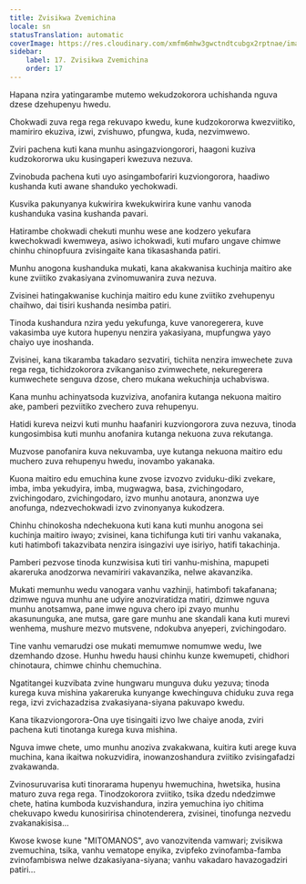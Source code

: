 ```yaml
---
title: Zvisikwa Zvemichina
locale: sn
statusTranslation: automatic
coverImage: https://res.cloudinary.com/xmfm6mhw3gwctndtcubgx2rptnae/image/upload/v1740468922/small_cover_tratado_de_psicologia_revolucionaria_a4c0dca4e0.webp
sidebar:
    label: 17. Zvisikwa Zvemichina
    order: 17
---
```

Hapana nzira yatingarambe mutemo wekudzokorora uchishanda nguva dzese dzehupenyu hwedu.

Chokwadi zuva rega rega rekuvapo kwedu, kune kudzokororwa kwezviitiko, mamiriro ekuziva, izwi, zvishuwo, pfungwa, kuda, nezvimwewo.

Zviri pachena kuti kana munhu asingazviongorori, haagoni kuziva kudzokororwa uku kusingaperi kwezuva nezuva.

Zvinobuda pachena kuti uyo asingambofariri kuzviongorora, haadiwo kushanda kuti awane shanduko yechokwadi.

Kusvika pakunyanya kukwirira kwekukwirira kune vanhu vanoda kushanduka vasina kushanda pavari.

Hatirambe chokwadi chekuti munhu wese ane kodzero yekufara kwechokwadi kwemweya, asiwo ichokwadi, kuti mufaro ungave chimwe chinhu chinopfuura zvisingaite kana tikasashanda patiri.

Munhu anogona kushanduka mukati, kana akakwanisa kuchinja maitiro ake kune zviitiko zvakasiyana zvinomuwanira zuva nezuva.

Zvisinei hatingakwanise kuchinja maitiro edu kune zviitiko zvehupenyu chaihwo, dai tisiri kushanda nesimba patiri.

Tinoda kushandura nzira yedu yekufunga, kuve vanoregerera, kuve vakasimba uye kutora hupenyu nenzira yakasiyana, mupfungwa yayo chaiyo uye inoshanda.

Zvisinei, kana tikaramba takadaro sezvatiri, tichiita nenzira imwechete zuva rega rega, tichidzokorora zvikanganiso zvimwechete, nekuregerera kumwechete senguva dzose, chero mukana wekuchinja uchabviswa.

Kana munhu achinyatsoda kuzviziva, anofanira kutanga nekuona maitiro ake, pamberi pezviitiko zvechero zuva rehupenyu.

Hatidi kureva neizvi kuti munhu haafaniri kuzviongorora zuva nezuva, tinoda kungosimbisa kuti munhu anofanira kutanga nekuona zuva rekutanga.

Muzvose panofanira kuva nekuvamba, uye kutanga nekuona maitiro edu muchero zuva rehupenyu hwedu, inovambo yakanaka.

Kuona maitiro edu emuchina kune zvose izvozvo zviduku-diki zvekare, imba, imba yekudyira, imba, mugwagwa, basa, zvichingodaro, zvichingodaro, zvichingodaro, izvo munhu anotaura, anonzwa uye anofunga, ndezvechokwadi izvo zvinonyanya kukodzera.

Chinhu chinokosha ndechekuona kuti kana kuti munhu anogona sei kuchinja maitiro iwayo; zvisinei, kana tichifunga kuti tiri vanhu vakanaka, kuti hatimbofi takazvibata nenzira isingazivi uye isiriyo, hatifi takachinja.

Pamberi pezvose tinoda kunzwisisa kuti tiri vanhu-mishina, mapupeti akareruka anodzorwa nevamiriri vakavanzika, neIwe akavanzika.

Mukati memunhu wedu vanogara vanhu vazhinji, hatimbofi takafanana; dzimwe nguva munhu ane udyire anozviratidza matiri, dzimwe nguva munhu anotsamwa, pane imwe nguva chero ipi zvayo munhu akasununguka, ane mutsa, gare gare munhu ane skandali kana kuti murevi wenhema, mushure mezvo mutsvene, ndokubva anyeperi, zvichingodaro.

Tine vanhu vemarudzi ose mukati memumwe nomumwe wedu, Iwe dzemhando dzose. Hunhu hwedu hausi chinhu kunze kwemupeti, chidhori chinotaura, chimwe chinhu chemuchina.

Ngatitangei kuzvibata zvine hungwaru munguva duku yezuva; tinoda kurega kuva mishina yakareruka kunyange kwechinguva chiduku zuva rega rega, izvi zvichazadzisa zvakasiyana-siyana pakuvapo kwedu.

Kana tikazviongorora-Ona uye tisingaiti izvo Iwe chaiye anoda, zviri pachena kuti tinotanga kurega kuva mishina.

Nguva imwe chete, umo munhu anoziva zvakakwana, kuitira kuti arege kuva muchina, kana ikaitwa nokuzvidira, inowanzoshandura zviitiko zvisingafadzi zvakawanda.

Zvinosuruvarisa kuti tinorarama hupenyu hwemuchina, hwetsika, husina maturo zuva rega rega. Tinodzokorora zviitiko, tsika dzedu ndedzimwe chete, hatina kumboda kuzvishandura, inzira yemuchina iyo chitima chekuvapo kwedu kunosiririsa chinotenderera, zvisinei, tinofunga nezvedu zvakanakisisa...

Kwose kwose kune "MITOMANOS", avo vanozvitenda vamwari; zvisikwa zvemuchina, tsika, vanhu vematope enyika, zvipfeko zvinofamba-famba zvinofambiswa neIwe dzakasiyana-siyana; vanhu vakadaro havazogadziri patiri...

